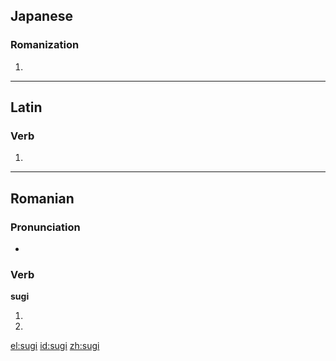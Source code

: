 ==Japanese==
===Romanization===
{{ja-romaji}}

# {{ja-romanization of|すぎ}}
----

==Latin==

===Verb===
{{la-verb-form|sūgī}}

# {{conjugation of|sugo|sūgō|pres|pass|inf|lang=la}}

----

==Romanian==

===Pronunciation===
* {{IPA|[sud͡ʒʲ]|lang=ro}}

===Verb===
'''sugi'''

# {{ro-form-verb|2s|pres|suge}}
# {{ro-form-verb|2s|sub|suge}}

[[el:sugi]]
[[id:sugi]]
[[zh:sugi]]